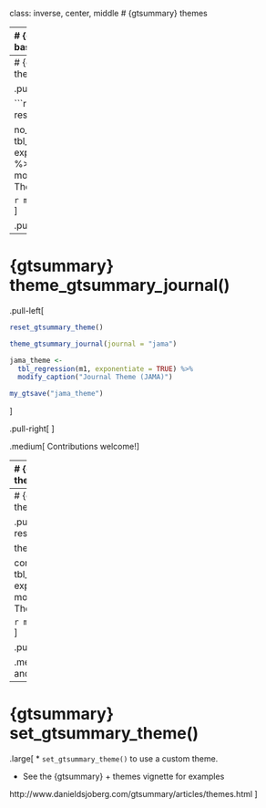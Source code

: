 class: inverse, center, middle
# {gtsummary} themes

---
# {gtsummary} theme basics

.large[
- A **theme** is a set of customization preferences that can be easily set and reused. 

- Themes control **default settings for existing functions**

- Themes control more **fine-grained customization** not available via arguments or helper functions

- Easily use one of the **available themes**, or **create your own**
]


---
# {gtsummary} default theme

.pull-left[

```r
reset_gtsummary_theme()

no_theme <- 
  tbl_regression(m1, exponentiate = TRUE) %>%
  modify_caption("Default Theme")
```

```r
my_gtsave("no_theme")
```
]

.pull-right[
<p align="center"><img src="Images/no_theme.png" width=80%></p>
]




---
# {gtsummary} theme_gtsummary_journal()

.pull-left[

```r
reset_gtsummary_theme()

theme_gtsummary_journal(journal = "jama")

jama_theme <- 
  tbl_regression(m1, exponentiate = TRUE) %>%
  modify_caption("Journal Theme (JAMA)")
```

```r
my_gtsave("jama_theme")
```

]

.pull-right[
<p align="center"><img src="Images/jama_theme.png" width=80%></p>
]

.medium[
Contributions welcome!
]


---
# {gtsummary} theme_gtsummary_language()

.pull-left[
```r
reset_gtsummary_theme()

theme_gtsummary_language(language = "zh-tw")

lang_theme <- 
  tbl_regression(m1, exponentiate = TRUE) %>%
  modify_caption("Language Theme (Chinese)")
```

```r
my_gtsave("lang_theme")
```

]


.pull-right[
<p align="center"><img src="Images/lang_theme.png" width=66%></p>
]

.medium[
Language options: "de" (German), "en" (English), "es" (Spanish), "fr" (French), "gu" (Gujarati), "hi" (Hindi), "is" (Icelandic),"ja" (Japanese), "kr" (Korean), "mr" (Marathi), "pt" (Portuguese), "se" (Swedish), "zh-cn" (Chinese Simplified), "zh-tw" (Chinese Traditional)
]



---
# {gtsummary} theme_gtsummary_compact()

.pull-left[
```r
reset_gtsummary_theme()

theme_gtsummary_compact()

compact_theme <- 
  tbl_regression(m1, exponentiate = TRUE) %>%
  modify_caption("Compact Theme")
```

```r
my_gtsave("compact_theme")
```
]

.pull-right[
<p align="center"><img src="Images/compact_theme.png" width=80%></p>
]

.medium[
Reduces padding and font size
]


---
# {gtsummary} set_gtsummary_theme()


.large[
* `set_gtsummary_theme()` to use a custom theme.

* See the {gtsummary} + themes vignette for examples

http://www.danieldsjoberg.com/gtsummary/articles/themes.html
]




